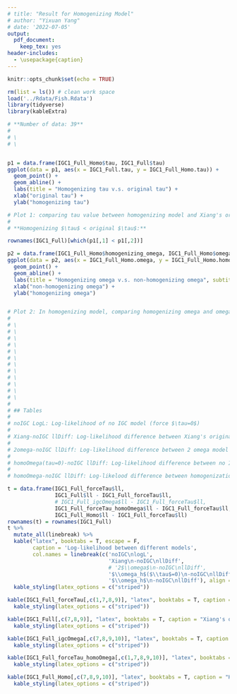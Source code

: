 ```yaml
---
# title: "Result for Homogenizing Model"
# author: "Yixuan Yang"
# date: '2022-07-05'
output: 
  pdf_document: 
    keep_tex: yes
header-includes:
  - \usepackage{caption}
---
```


```r
knitr::opts_chunk$set(echo = TRUE)
```

```r
rm(list = ls()) # clean work space
load('../Rdata/Fish.Rdata')
library(tidyverse)
library(kableExtra)
```


```r
# **Number of data: 39**
# 
# \
# \


p1 = data.frame(IGC1_Full_Homo$tau, IGC1_Full$tau)
ggplot(data = p1, aes(x = IGC1_Full.tau, y = IGC1_Full_Homo.tau)) +
  geom_point() +
  geom_abline() +
  labs(title = "Homogenizing tau v.s. original tau") +
  xlab("original tau") +
  ylab("homogenizing tau")
```



```r
# Plot 1: comparing tau value between homogenizing model and Xiang's original model
# 
# **Homogenizing $\tau$ < original $\tau$:**

rownames(IGC1_Full)[which(p1[,1] < p1[,2])]
```

```r
p2 = data.frame(IGC1_Full_Homo$homogenizing_omega, IGC1_Full_Homo$omega)
ggplot(data = p2, aes(x = IGC1_Full_Homo.omega, y = IGC1_Full_Homo.homogenizing_omega)) +
  geom_point() +
  geom_abline() +
  labs(title = "Homogenizing omega v.s. non-homogenizing omega", subtitle = "Homogenizing model") +
  xlab("non-homogenizing omega") +
  ylab("homogenizing omega")


# Plot 2: In homogenizing model, comparing homogenizing omega and omega value.
# 
# \
# \
# \
# \
# \
# \
# \
# \
# \
# \
# \
# \
# 
# ## Tables
# 
# noIGC LogL: Log-likelihood of no IGC model (force $\tau=0$)
# 
# Xiang-noIGC llDiff: Log-likelihood difference between Xiang's original model and no IGC model
# 
# 2omega-noIGC llDiff: Log-likelihood difference between 2 omega model (IGC_omega) and no IGC model
# 
# homoOmega(tau=0)-noIGC llDiff: Log-likelihood difference between no IGC homogenization model and no IGC model
# 
# homoOmega-noIGC llDiff: Log-likelood difference between homogenization model and no IGC model
```



```r
t = data.frame(IGC1_Full_forceTau$ll,
               IGC1_Full$ll - IGC1_Full_forceTau$ll,
               # IGC1_Full_igcOmega$ll - IGC1_Full_forceTau$ll,
               IGC1_Full_forceTau_homoOmega$ll - IGC1_Full_forceTau$ll, 
               IGC1_Full_Homo$ll - IGC1_Full_forceTau$ll)
rownames(t) = rownames(IGC1_Full)
t %>%
  mutate_all(linebreak) %>%
  kable("latex", booktabs = T, escape = F,
        caption = 'Log-likelihood between different models',
        col.names = linebreak(c('noIGC\nlogL',
                                'Xiang\n-noIGC\nllDiff',
                                # '2$\\omega$\n-noIGC\nllDiff',
                                '$\\omega_h$($\\tau$=0)\n-noIGC\nllDiff',
                                '$\\omega_h$\n-noIGC\nllDiff'), align = "c")) %>%
  kable_styling(latex_options = c("striped"))
```

```r
kable(IGC1_Full_forceTau[,c(1,7,8,9)], "latex", booktabs = T, caption = "Xiang's original model with forcing tau to 0") %>%
  kable_styling(latex_options = c("striped"))

kable(IGC1_Full[,c(7,8,9)], "latex", booktabs = T, caption = "Xiang's original model") %>%
  kable_styling(latex_options = c("striped"))

kable(IGC1_Full_igcOmega[,c(7,8,9,10)], "latex", booktabs = T, caption = "2 omega model") %>%
  kable_styling(latex_options = c("striped"))

kable(IGC1_Full_forceTau_homoOmega[,c(1,7,8,9,10)], "latex", booktabs = T, caption = "Homogenization model with forcing tau to 0") %>%
  kable_styling(latex_options = c("striped"))

kable(IGC1_Full_Homo[,c(7,8,9,10)], "latex", booktabs = T, caption = "Homogenizing omega model") %>%
  kable_styling(latex_options = c("striped"))
```







